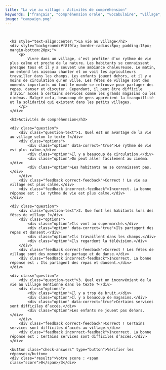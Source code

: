 ```yaml
---
title: "La vie au village : Activités de compréhension"
keywords: ["français", "compréhension orale", "vocabulaire", "village", "FLE", "quiz"]
image: "campaign.png"
---
```


<style>
    .quiz-container { max-width: 100%; padding: 15px; font-family: sans-serif; }
    .question { background: white; border-radius: 8px; padding: 15px; margin-bottom: 15px; box-shadow: 0 1px 3px rgba(0,0,0,0.1); }
    .question-text { font-weight: bold; margin-bottom: 10px; color: #333; }
    .options { display: grid; grid-template-columns: 1fr 1fr; gap: 8px; }
    @media (max-width: 768px) { .options { grid-template-columns: 1fr; } }
    .option { padding: 10px; border: 1px solid #ddd; border-radius: 5px; cursor: pointer; }
    .option:hover { background: #f0f7ff; border-color: #3498db; }
    .option.selected { background: #d4edff; border-color: #3498db; }
    .option.correct { background: #e6ffed; border-color: #2ecc71; }
    .option.incorrect { background: #ffebee; border-color: #e74c3c; opacity: 0.7; }
    .feedback { margin-top: 10px; padding: 8px; border-radius: 4px; display: none; }
    .correct-feedback { background: #e6ffed; color: #155724; }
    .incorrect-feedback { background: #ffebee; color: #721c24; }
    .check-answers { display: block; margin: 20px auto; padding: 10px 20px; background: #3498db; color: white; border: none; border-radius: 5px; cursor: pointer; }
    .results { text-align: center; margin-top: 15px; font-weight: bold; display: none; }
    .score { font-size: 1.2em; color: #2c3e50; }
</style>

<div class="quiz-container">
    <h2 style="text-align:center;">La vie au village</h2>
    <div style="background:#f8f9fa; border-radius:8px; padding:15px; margin-bottom:20px;">
        <p>
            Vivre dans un village, c’est profiter d’un rythme de vie plus calme et proche de la nature. Les habitants se connaissent presque tous et il y a souvent une ambiance chaleureuse. Le matin, on entend les oiseaux chanter et on voit les agriculteurs travailler dans les champs. Les enfants jouent dehors, et il y a moins de circulation qu’en ville. Les fêtes de village sont des moments importants où tout le monde se retrouve pour partager des repas, danser et discuter. Cependant, il peut être difficile d’avoir accès à certains services comme les grands magasins ou les cinémas. Malgré cela, beaucoup de gens apprécient la tranquillité et la solidarité qui existent dans les petits villages.
        </p>
    </div>

    <h3>Activités de compréhension</h3>

    <div class="question">
        <div class="question-text">1. Quel est un avantage de la vie au village selon le texte ?</div>
        <div class="options">
            <div class="option" data-correct="true">Le rythme de vie est plus calme.</div>
            <div class="option">Il y a beaucoup de circulation.</div>
            <div class="option">On peut aller facilement au cinéma.</div>
            <div class="option">Les habitants ne se connaissent pas.</div>
        </div>
        <div class="feedback correct-feedback">Correct ! La vie au village est plus calme.</div>
        <div class="feedback incorrect-feedback">Incorrect. La bonne réponse est : Le rythme de vie est plus calme.</div>
    </div>

    <div class="question">
        <div class="question-text">2. Que font les habitants lors des fêtes de village ?</div>
        <div class="options">
            <div class="option">Ils vont au supermarché.</div>
            <div class="option" data-correct="true">Ils partagent des repas et dansent.</div>
            <div class="option">Ils travaillent dans les champs.</div>
            <div class="option">Ils regardent la télévision.</div>
        </div>
        <div class="feedback correct-feedback">Correct ! Les fêtes de village sont des moments de partage et de danse.</div>
        <div class="feedback incorrect-feedback">Incorrect. La bonne réponse est : Ils partagent des repas et dansent.</div>
    </div>

    <div class="question">
        <div class="question-text">3. Quel est un inconvénient de la vie au village mentionné dans le texte ?</div>
        <div class="options">
            <div class="option">Il y a trop de bruit.</div>
            <div class="option">Il y a beaucoup de magasins.</div>
            <div class="option" data-correct="true">Certains services sont difficiles d’accès.</div>
            <div class="option">Les enfants ne jouent pas dehors.</div>
        </div>
        <div class="feedback correct-feedback">Correct ! Certains services sont difficiles d’accès au village.</div>
        <div class="feedback incorrect-feedback">Incorrect. La bonne réponse est : Certains services sont difficiles d’accès.</div>
    </div>

    <button class="check-answers" type="button">Vérifier les réponses</button>
    <div class="results">Votre score : <span class="score">0</span>/3</div>
</div>

<script>
document.addEventListener('DOMContentLoaded', () => {
    document.querySelectorAll('.option').forEach(opt => opt.addEventListener('click', function() {
        this.parentElement.querySelectorAll('.option').forEach(o => o.classList.remove('selected'));
        this.classList.add('selected');
    }));

    document.querySelector('.check-answers').addEventListener('click', () => {
        let score = 0;
        document.querySelectorAll('.question').forEach(q => {
            const selected = q.querySelector('.option.selected');
            const correct = q.querySelector('[data-correct="true"]');
            const correctFeedback = q.querySelector('.correct-feedback');
            const incorrectFeedback = q.querySelector('.incorrect-feedback');

            if (selected === correct) {
                score++;
                selected.classList.add('correct');
                correctFeedback.style.display = 'block';
            } else {
                if (selected) selected.classList.add('incorrect');
                correct.classList.add('correct');
                incorrectFeedback.style.display = 'block';
            }
            q.querySelectorAll('.option').forEach(o => o.style.cursor = 'default');
        });
        document.querySelector('.results').style.display = 'block';
        document.querySelector('.score').textContent = score;
    });
});
</script>
